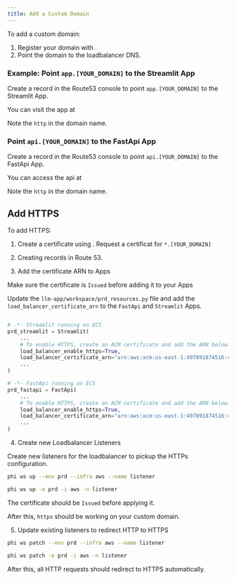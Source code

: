 ```yaml
---
title: Add a Custom Domain
---
```


To add a custom domain:

1. Register your domain with <LinkOpenNewTab href="https://us-east-1.console.aws.amazon.com/route53/" text="Route 53" />.
2. Point the domain to the loadbalancer DNS.

### Example: Point `app.[YOUR_DOMAIN]` to the Streamlit App

Create a record in the Route53 console to point `app.[YOUR_DOMAIN]` to the Streamlit App.

<ImageContainer src="/images/llm-app-aidev-run.png" alt="llm-app-aidev-run" />

You can visit the app at <LinkOpenNewTab href="http://app.aidev.run" text="http://app.aidev.run"/>

<Note>Note the `http` in the domain name.</Note>

### Point `api.[YOUR_DOMAIN]` to the FastApi App

Create a record in the Route53 console to point `api.[YOUR_DOMAIN]` to the FastApi App.

<ImageContainer src="/images/llm-api-aidev-run.png" alt="llm-api-aidev-run" />

You can access the api at <LinkOpenNewTab href="http://api.aidev.run" text="http://api.aidev.run"/>

<Note>Note the `http` in the domain name.</Note>

## Add HTTPS

To add HTTPS:

1. Create a certificate using <LinkOpenNewTab href="https://us-east-1.console.aws.amazon.com/acm" text="AWS ACM" />. Request a certificat for `*.[YOUR_DOMAIN]`

<ImageContainer
  src="/images/llm-app-request-cert.png"
  alt="llm-app-request-cert"
/>

2. Creating records in Route 53.

<ImageContainer
  src="/images/llm-app-validate-cert.png"
  alt="llm-app-validate-cert"
/>

3. Add the certificate ARN to Apps

<Note>Make sure the certificate is `Issued` before adding it to your Apps</Note>

Update the `llm-app/workspace/prd_resources.py` file and add the `load_balancer_certificate_arn` to the `FastApi` and `Streamlit` Apps.

```python workspace/prd_resources.py

# -*- Streamlit running on ECS
prd_streamlit = Streamlit(
    ...
    # To enable HTTPS, create an ACM certificate and add the ARN below:
    load_balancer_enable_https=True,
    load_balancer_certificate_arn="arn:aws:acm:us-east-1:497891874516:certificate/6598c24a-d4fc-4f17-8ee0-0d3906eb705f",
    ...
)

# -*- FastApi running on ECS
prd_fastapi = FastApi(
    ...
    # To enable HTTPS, create an ACM certificate and add the ARN below:
    load_balancer_enable_https=True,
    load_balancer_certificate_arn="arn:aws:acm:us-east-1:497891874516:certificate/6598c24a-d4fc-4f17-8ee0-0d3906eb705f",
    ...
)
```

4. Create new Loadbalancer Listeners

Create new listeners for the loadbalancer to pickup the HTTPs configuration.

<CodeGroup>

```bash Terminal
phi ws up --env prd --infra aws --name listener
```

```bash Shorthand
phi ws up -e prd -i aws -n listener
```

</CodeGroup>

<Note>The certificate should be `Issued` before applying it.</Note>

After this, `https` should be working on your custom domain.

5. Update existing listeners to redirect HTTP to HTTPS

<CodeGroup>

```bash Terminal
phi ws patch --env prd --infra aws --name listener
```

```bash Shorthand
phi ws patch -e prd -i aws -n listener
```

</CodeGroup>

After this, all HTTP requests should redirect to HTTPS automatically.
